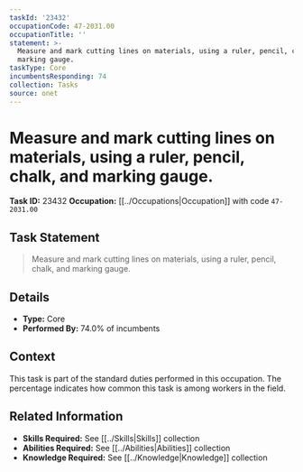 ```yaml
---
taskId: '23432'
occupationCode: 47-2031.00
occupationTitle: ''
statement: >-
  Measure and mark cutting lines on materials, using a ruler, pencil, chalk, and
  marking gauge.
taskType: Core
incumbentsResponding: 74
collection: Tasks
source: onet
---
```

# Measure and mark cutting lines on materials, using a ruler, pencil, chalk, and marking gauge.

**Task ID:** 23432
**Occupation:** [[../Occupations|Occupation]] with code `47-2031.00`

## Task Statement

> Measure and mark cutting lines on materials, using a ruler, pencil, chalk, and marking gauge.

## Details

- **Type:** Core
- **Performed By:** 74.0% of incumbents

## Context

This task is part of the standard duties performed in this occupation. The percentage indicates how common this task is among workers in the field.

## Related Information

- **Skills Required:** See [[../Skills|Skills]] collection
- **Abilities Required:** See [[../Abilities|Abilities]] collection
- **Knowledge Required:** See [[../Knowledge|Knowledge]] collection
